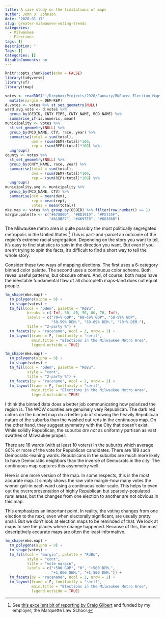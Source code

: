 ```yaml
---
title: A case study on the limitations of maps
author: John D. Johnson
date: '2020-01-17'
slug: greater-milwaukee-voting-trends
categories:
  - Milwaukee
  - Elections
tags: []
Description: ''
Tags: []
Categories: []
DisableComments: no
---
```


```r
knitr::opts_chunk$set(echo = FALSE)
library(tidyverse)
library(sf)
library(tmap)

votes <- readRDS("~/Dropbox/Projects/2020/January/MKEarea_Election_Maps/data/MilwaukeeAreaVotes.rds") %>%
  mutate(margin = DEM-REP)
d.votes <- votes %>% st_set_geometry(NULL)
ward.avg.vote <- d.votes %>%
  group_by(GEOID, CNTY_FIPS, CNTY_NAME, MCD_NAME) %>%
  summarise_if(is.numeric, mean)
municipality <- votes %>%
  st_set_geometry(NULL) %>%
  group_by(MCD_NAME, CTV, race, year) %>%
  summarise(total = sum(total),
            dem = (sum(DEM)/total)*100,
            rep = (sum(REP)/total)*100) %>%
  ungroup()
county <- votes %>%
  st_set_geometry(NULL) %>%
  group_by(CNTY_NAME, race, year) %>%
  summarise(total = sum(total),
            dem = (sum(DEM)/total)*100,
            rep = (sum(REP)/total)*100) %>%
  ungroup()
municipality.avg <- municipality %>%
  group_by(MCD_NAME, CTV) %>%
  summarise(dem = mean(dem),
            rep = mean(rep),
            votes = mean(total))
mke.map <- votes %>% group_by(GEOID) %>% filter(row_number() == 1)
margin.palette <- c("#67000D", "#BD1919", "#F5735F", 
                    "#A1DBF7", "#4697E0", "#08306B")
```

The Milwaukee metro area is quite possibly the most politically segregated metropolis in the United States.[^1] This is part-and-parcel an outcome of the region's extreme racial segregation. Depending on the story you want to tell, it's easy to find statistics to spin in the direction you want. But even if you aren't trying to spin the facts, it's difficult to find a short way to tell the whole story.

Consider these two ways of mapping elections. The first uses a 6-category binned color palette. The second uses a continuous color scheme. Both reveal useful patterns, but obscure others. And, of course, both maps have the inevitable fundamental flaw of all choropleth maps--land does not equal people.

```r
tm_shape(mke.map) +
  tm_polygons(alpha = 0) +
  tm_shape(votes) +
  tm_fill(col = "pdem", palette = "RdBu",
          breaks = c(-Inf, 30, 40, 50, 60, 70, Inf),
          labels = c("70+% GOP", "60-69% GOP", "50-59% GOP",
                     "50-59% DEM.", "60-69% DEM.", "70+% DEM."),
          title = "2-party %") +
  tm_facets(by = "racename", ncol = 2, nrow = 2) +
  tm_layout(frame = F, fontfamily = "serif",
            main.title = "Elections in the Milwaukee Metro Area",
            legend.outside = TRUE)
```


```r
tm_shape(mke.map) +
  tm_polygons(alpha = 0) +
  tm_shape(votes) +
  tm_fill(col = "pdem", palette = "RdBu",
          style = "cont",
          title = "2-party %") +
  tm_facets(by = "racename", ncol = 2, nrow = 2) +
  tm_layout(frame = F, fontfamily = "serif",
            main.title = "Elections in the Milwaukee Metro Area",
            legend.outside = TRUE)
```

I think the binned data does a better job communicating how polarized the region is. The WOW counties are genuinely very Republican. The dark red colors on the binned map do a better job of showing the heavily Republican nature of the suburbs than the washed out reds in the continuous map. On the other hand, they suggest symmetry with the City that doesn't exist. While solidly Republican, the suburbs *are not* as uniformly partisan as vast swathes of Milwaukee proper.

There are 16 wards (with at least 10 voters) in the suburbs which average 80% or more of the vote for Republican candidates. There are 189 such Democratic-leaning wards. Republicans in the suburbs are much more likely to have Democratic neighbors than the inverse of Democrats in the city. The continuous map captures this asymmetry well.

Here is one more version of the map. In some respects, this is the most accurate map. It simply shows the raw vote margin--how many votes the winner got--in each ward using a continuous color scale. This helps to even out the overrepresentation of highly Republican but sparsely-populated rural areas, but the changes from one election to another are not obvious in this map. 

This emphasizes an important point. In reality, the voting changes from one election to the next, even when electorally significant, are usually pretty small. But we don't look at election maps to be reminded of that. We look at maps to see the places where change happened. Because of this, the most descriptively accurate maps are often the least informative.

```r
tm_shape(mke.map) +
  tm_polygons(alpha = 0) +
  tm_shape(votes) +
  tm_fill(col = "margin", palette = "RdBu",
          style = "cont",
          title = "vote margin",
          labels = c("+500 GOP", "0", "+500 DEM.",
                     "+1,000 DEM.", "+1,500 DEM.")) +
  tm_facets(by = "racename", ncol = 2, nrow = 2) +
  tm_layout(frame = F, fontfamily = "serif",
            main.title = "Elections in the Milwaukee Metro Area",
            legend.outside = TRUE)
```

[^1]: See [this excellent bit of reporting by Craig Gilbert](http://archive.jsonline.com/news/statepolitics/democratic-republican-voters-worlds-apart-in-divided-wisconsin-b99249564z1-255883361.html/) and funded by my employer, the Marquette Law School.